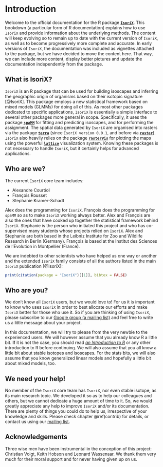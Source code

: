 # Introduction

Welcome to the official documentation for the R package [**`IsoriX`**](https://github.com/courtiol/IsoriX).
This bookdown (a particular form of R documentation) explains how to use `IsoriX` and provide information about the underlying methods.
The content will keep evolving so to remain up to date with the current version of `IsoriX`, as well as to become progressively more complete and accurate.
In early versions of `IsoriX`, the documentation was included as vignettes attached to the package, but we have decided to move the content here.
That way, we can include more content, display better pictures and update the documentation independently from the package.

## What is IsoriX?

`IsoriX` is an R package that can be used for building isoscapes and inferring the geographic origin of organisms based on their isotopic signature [@IsoriX].
This package employs a new statistical framework based on mixed models (GLMMs) for doing all of this.
As most other packages dedicated to specific applications, `IsoriX` is essentially a simple interface to several other packages more general in scope.
Specifically, it uses the package [**`spaMM`**](https://gitlab.mbb.univ-montp2.fr/francois/spamm-ref) for fitting and predicting isoscapes, and for performing the assignment.
The spatial data generated by `IsoriX` are organised into rasters via the package [**`terra`**](https://rspatial.github.io/terra/index.html) (since `IsoriX version 0.9.1`, and before via [**`raster`**](https://rspatial.org/raster/)).
`IsoriX` also heavily relies on the package [**`rasterVis`**](https://oscarperpinan.github.io/rastervis/) for plotting the maps using the powerful [**`lattice`**](http://lattice.r-forge.r-project.org) visualization system.
Knowing these packages is not necessary to handle `IsoriX`, but it certainly helps for advanced applications.

## Who are we?

The current `IsoriX` core team includes:

  * Alexandre Courtiol
  * François Rousset
  * Stephanie Kramer-Schadt

Alex does the programming for `IsoriX`.
François does the programming for `spaMM` so as to make `IsoriX` working always better.
Alex and François are also the ones that have cooked up together the statistical framework behind `IsoriX`.
Stephanie is the person who initiated this project and who has co-supervised many students whose projects relied on `IsoriX`.
Alex and Stephanie are both based in the Leibniz Institute for Zoo and Wildlife Research in Berlin (Germany).
François is based at the Institut des Sciences de l'Evolution in Montpellier (France).

We are indebted to other scientists who have helped us one way or another and the extended `IsoriX` family consists of all the authors listed in the main `IsoriX` publication [@IsoriX]:

```r
print(citation(package = "IsoriX")[[1]], bibtex = FALSE)
```

## Who are you?

We don't know all `IsoriX` users, but we would love to!
For us it is important to know who uses `IsoriX` in order to best allocate our efforts and make `IsoriX` better for those who use it.
So if you are thinking of using `IsoriX`, please subscribe to our [Google group (a mailing list)](https://groups.google.com/g/IsoriX) and feel free to write us a little message about your project.

In this documentation, we will try to please from the very newbie to the experienced users. We will however assume that you already know R a little bit.
If it is not the case, you should read [_an Introduction to R_](https://cran.r-project.org/doc/manuals/r-release/R-intro.html) or any other introduction to R before continuing.
We will also assume that you all know a little bit about stable isotopes and isoscapes.
For the stats bits, we will also assume that you know generalized linear models and hopefully a little bit about mixed models, too.

## We need your help!

No member of the `IsoriX` core team has `IsoriX`, nor even stable isotope, as its main research topic.
We developed it so as to help our colleagues and others, but we cannot dedicate a huge amount of time to it.
So, we would greatly appreciate any help to improve `IsoriX` and/or its documentation.
There are plenty of things you could do to help us, irrespective of your knowledge and skills.
Please check chapter \@ref(contrib) for details, or contact us using our [mailing list](https://groups.google.com/g/IsoriX).


## Acknowledgements

Three wise men have been instrumental in the conception of this project: Christian Voigt, Keith Hobson and Leonard Wassenaar.
We thank them very much for their moral support and for never having given up on us.

